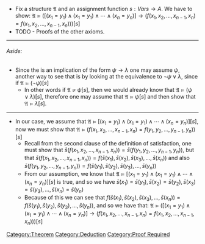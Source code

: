 * Fix a structure <math display="inline">\mathfrak{A}</math> and an assignment function <math display="inline">s : Vars \to A</math>. We have to show: <math display="block">\mathfrak{A} \models \left( \left[ \left( x_1= y_1 \right) \land \left( x_1= y_1 \right) \land  \dotsb \land \left( x_n= y_n \right)   \right] \to  \left( f\left(x_{1}, x_{2},  \dots ,x_{n - 1},x_{n} \right) = f\left(x_{1}, x_{2},  \dots ,x_{n - 1},x_{n} \right)  \right)  \right) \left[ s \right]</math>
* TODO - Proofs of the other axioms.
----

====== Aside:  ======
* Since the is an implication of the form <math display="inline">\psi \to  \lambda</math> one may assume <math display="inline">\psi</math>, another way to see that is by looking at the equivalence to <math display="inline">\neg \psi \lor \lambda</math>, since if <math display="inline">\mathfrak{A} \models \left( \neg \psi  \right)\left[ s \right]</math>
** In other words if <math display="inline">\mathfrak{A} \not \models \psi\left[ s \right]</math>, then we would already know that <math display="inline">\mathfrak{A}  \models \left( \psi \lor \lambda  \right)\left[ s \right]</math>, therefore one may assume that <math display="inline">\mathfrak{A} \models \psi\left[ s \right]</math> and then show that <math display="inline">\mathfrak{A} \models \lambda\left[ s \right]</math>.
----

* In our case, we assume that <math display="inline">\mathfrak{A} \models \left[ \left( x_1= y_1 \right) \land \left( x_1= y_1 \right) \land  \dotsb \land \left( x_n= y_n \right)   \right]\left[ s \right]</math>, now we must show that <math display="block">\mathfrak{A} \models \left( f\left(x_{1}, x_{2},  \dots ,x_{n - 1},x_{n} \right) = f\left(y_{1}, y_{2},  \dots ,y_{n - 1},y_{n} \right)  \right) \left[ s \right]</math>
** Recall from the second clause of the definition of satisfaction, one must show that <math display="block">\bar{s} \left(f\left(x_{1}, x_{2},  \dots ,x_{n - 1},x_{n} \right) \right) = \bar{s} \left(f\left(y_{1}, y_{2},  \dots ,y_{n - 1},y_{n} \right) \right)</math>, but that <math display="inline">\bar{s} \left(f\left(x_{1}, x_{2},  \dots ,x_{n - 1},x_{n} \right) \right) = f\left(\bar{s} \left(x_{1} \right) , \bar{s} \left(x_{2} \right) , \bar{s} \left(x_{3} \right) , \ldots, \bar{s} \left(x_{n} \right)  \right)</math> and also <math display="inline">\bar{s} \left(f\left(y_{1}, y_{2},  \dots ,y_{n - 1},y_{n} \right) \right) = f\left(\bar{s} \left(y_{1} \right) , \bar{s} \left(y_{2} \right) , \bar{s} \left(y_{3} \right) , \ldots, \bar{s} \left(y_{n} \right) \right)</math>
** From our assumption, we know that <math>\mathfrak{A} \models \left[ \left( x_1= y_1 \right) \land \left( x_1= y_1 \right) \land  \dotsb \land \left( x_n= y_n \right)   \right]\left[ s \right] </math> is true, and so we have <math display="block">\bar{s} \left(x_{1} \right) = \bar{s} \left(y_{1} \right), \bar{s} \left(x_{2} \right) = \bar{s} \left(y_{2} \right), \bar{s} \left(x_{3} \right) = \bar{s} \left(y_{3} \right) , \ldots, \bar{s} \left(x_{n} \right) = \bar{s} \left(y_{n} \right)        </math>
** Because of this we can see that <math>f\left(\bar{s} \left(x_{1} \right) , \bar{s} \left(x_{2} \right) , \bar{s} \left(x_{3} \right) , \ldots, \bar{s} \left(x_{n} \right)  \right) =  f\left(\bar{s} \left(y_{1} \right) , \bar{s} \left(y_{2} \right) , \bar{s} \left(y_{3} \right) , \ldots, \bar{s} \left(y_{n} \right) \right) </math>, and so we have that: <math display="block">\mathfrak{A} \models \left( \left[ \left( x_1= y_1 \right) \land \left( x_1= y_1 \right) \land  \dotsb \land \left( x_n= y_n \right)   \right] \to  \left( f\left(x_{1}, x_{2},  \dots ,x_{n - 1},x_{n} \right) = f\left(x_{1}, x_{2},  \dots ,x_{n - 1},x_{n} \right)  \right)  \right) \left[ s \right]</math>
[[Category:Theorem]]
[[Category:Deduction]]
[[Category:Proof Required]]